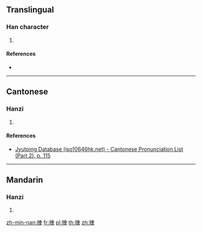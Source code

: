 {{character info/new}}
==Translingual==

===Han character===
{{Han char|rn=64|rad=手|as=07|sn=10|four=55000|canj=QJWJ|ids=⿰扌車}}

# {{defn|Han|sort=手07}}

====References====
* {{Han ref|kx=0434.180|dkj=12166|hdz=31878.040|uh=6359|ud=25433|bh=D1C3|bd=53699}}

----

==Cantonese==

===Hanzi===
{{yue-hanzi|jyut=[[jai6]]|y=yai6}}

# {{defn|lang=yue|sort=手07}}

====References====
* [http://www.iso10646hk.net/jp/document/download.jsp Jyutping Database (iso10646hk.net) - Cantonese Pronunciation List (Part 2), p. 115]

----

==Mandarin==

===Hanzi===
{{cmn-hanzi|pin=[[yì]] ([[yi4]])|wg=i<sup>4</sup>}}

# {{defn|lang=cmn|sort=手07}}

[[zh-min-nan:捙]]
[[fr:捙]]
[[pl:捙]]
[[th:捙]]
[[zh:捙]]
